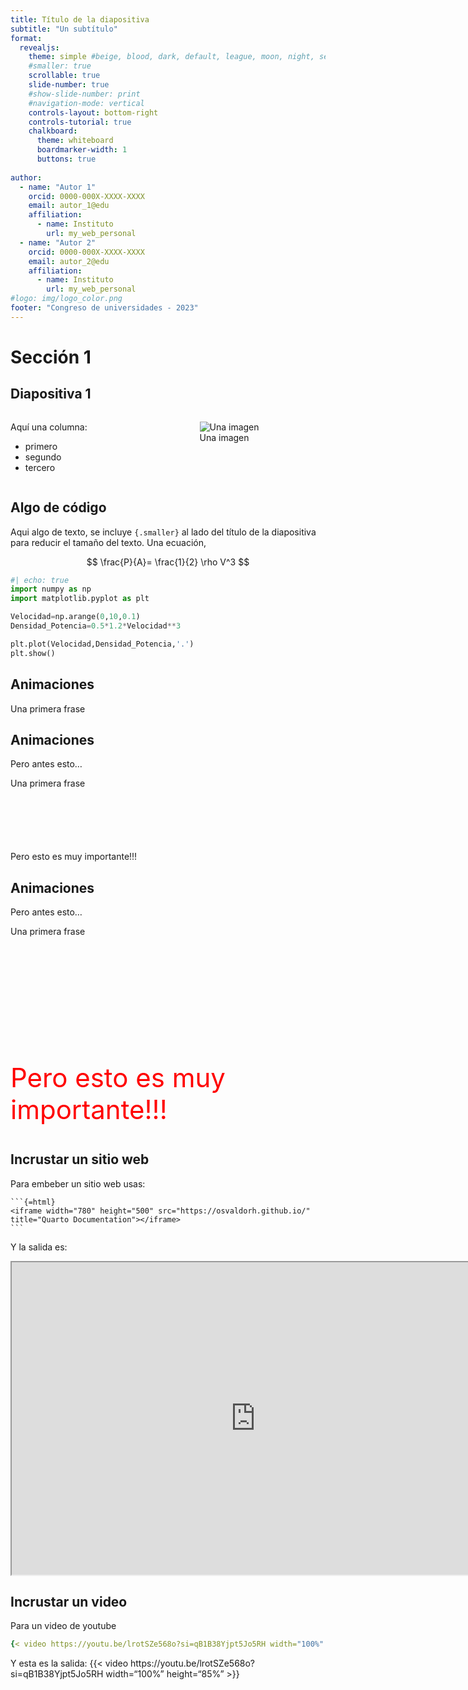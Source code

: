 ```yaml
---
title: Título de la diapositiva
subtitle: "Un subtítulo"
format:
  revealjs:
    theme: simple #beige, blood, dark, default, league, moon, night, serif, simple, sky, solarized
    #smaller: true
    scrollable: true
    slide-number: true
    #show-slide-number: print
    #navigation-mode: vertical
    controls-layout: bottom-right 
    controls-tutorial: true
    chalkboard:
      theme: whiteboard
      boardmarker-width: 1
      buttons: true
  
author:
  - name: "Autor 1"
    orcid: 0000-000X-XXXX-XXXX
    email: autor_1@edu
    affiliation: 
      - name: Instituto
        url: my_web_personal
  - name: "Autor 2"
    orcid: 0000-000X-XXXX-XXXX
    email: autor_2@edu
    affiliation: 
      - name: Instituto
        url: my_web_personal
#logo: img/logo_color.png
footer: "Congreso de universidades - 2023"
---
```


# Sección 1 {background-color=rgba(157,146,170)}

## Diapositiva 1
::::{.columns}

:::{.column width="50%"}
Aquí una columna:

- primero
- segundo
- tercero
:::

:::{.column width="50%"}

![Una imagen](this_is_fine.png)
:::

::::


## Algo de código {.smaller}


Aqui algo de texto, se incluye ```{.smaller}``` al lado del título de la diapositiva para reducir el tamaño del texto.
Una ecuación, 

$$
\frac{P}{A}= \frac{1}{2} \rho V^3
$$

```python
#| echo: true
import numpy as np
import matplotlib.pyplot as plt 

Velocidad=np.arange(0,10,0.1)
Densidad_Potencia=0.5*1.2*Velocidad**3

plt.plot(Velocidad,Densidad_Potencia,'.')
plt.show()
```


## Animaciones {auto-animate=true}

Una primera frase

## Animaciones {auto-animate=true}

Pero antes esto...

Una primera frase


::: {style="margin-top: 100px;"}
Pero esto es muy importante!!!
:::

## Animaciones {auto-animate=true}

Pero antes esto...

Una primera frase

::: {style="margin-top: 200px; font-size: 3em; color: red;"}
Pero esto es muy importante!!!
:::

## Incrustar un sitio web {.smaller}

Para embeber un sitio web usas:

````
```{=html}
<iframe width="780" height="500" src="https://osvaldorh.github.io/" title="Quarto Documentation"></iframe>
```
````

Y la salida es: 


```{=html}
<iframe width="780" height="500" src="https://osvaldorh.github.io/" title="Quarto Documentation"></iframe>
```


## Incrustar un video {.smaller}

 Para un video de youtube

```.yaml
{< video https://youtu.be/lrotSZe568o?si=qB1B38Yjpt5Jo5RH width="100%" height="85%" >}
```

Y esta es la salida: 
{{< video https://youtu.be/lrotSZe568o?si=qB1B38Yjpt5Jo5RH width="100%" height="85%" >}}